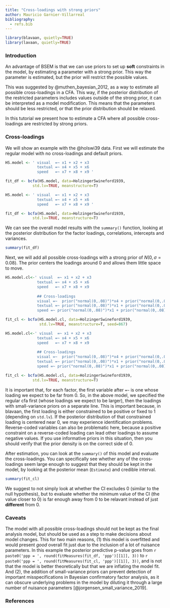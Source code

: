 ```yaml
---
title: "Cross-loadings with strong priors"
author: Mauricio Garnier-Villarreal
bibliography:
  - refs.bib
---
```


```r
library(blavaan, quietly=TRUE)
library(lavaan, quietly=TRUE)
```

### Introduction 

An advantage of BSEM is that we can use priors to set up **soft** constraints in the model, by estimating a parameter with a strong prior. This way the parameter is estimated, but the prior will restrict the possible values. 

This was suggested by @muthen_bayesian_2012, as a way to estimate all possible cross-loadings in a CFA. This way, if the posterior distribution of the restricted parameters includes values outside of the strong prior, it can be interpreted as a model modification. This means that the parameters should be less restricted, or that the prior distribution should be relaxed. 

In this tutorial we present how to estimate a CFA where all possible cross-loadings are restricted by strong priors.

### Cross-loadings

We will show an example with the @holswi39 data. First we will estimate the regular model with no cross-loadings and default priors.

```r
HS.model <- ' visual  =~ x1 + x2 + x3
              textual =~ x4 + x5 + x6
              speed   =~ x7 + x8 + x9 '

fit_df <- bcfa(HS.model, data=HolzingerSwineford1939, 
            std.lv=TRUE, meanstructure=T)
```

```r
HS.model <- ' visual  =~ x1 + x2 + x3
              textual =~ x4 + x5 + x6
              speed   =~ x7 + x8 + x9 '

fit_df <- bcfa(HS.model, data=HolzingerSwineford1939, 
            std.lv=TRUE, meanstructure=T)
```

We can see the overall model results with the ```summary()``` function, looking at the posterior distribution for the factor loadings, correlations, intercepts and variances.  

```r
summary(fit_df)
```

Next, we will add all possible cross-loadings with a strong prior of $N(0, \sigma = 0.08)$. The prior centers the loadings around 0 and allows them little space to move.

```r
HS.model.cl<-' visual  =~ x1 + x2 + x3
              textual =~ x4 + x5 + x6
              speed   =~ x7 + x8 + x9 
    
              ## Cross-loadings
              visual =~  prior("normal(0,.08)")*x4 + prior("normal(0,.08)")*x5 + prior("normal(0,.08)")*x6 + prior("normal(0,.08)")*x7 + prior("normal(0,.08)")*x8 + prior("normal(0,.08)")*x9
              textual =~ prior("normal(0,.08)")*x1 + prior("normal(0,.08)")*x2 + prior("normal(0,.08)")*x3 + prior("normal(0,.08)")*x7 + prior("normal(0,.08)")*x8 + prior("normal(0,.08)")*x9 
              speed =~ prior("normal(0,.08)")*x1 + prior("normal(0,.08)")*x2 + prior("normal(0,.08)")*x3 + prior("normal(0,.08)")*x4 + prior("normal(0,.08)")*x5 + prior("normal(0,.08)")*x6'

fit_cl <- bcfa(HS.model.cl, data=HolzingerSwineford1939, 
               std.lv=TRUE, meanstructure=T, seed=867)
```

```r
HS.model.cl<-' visual  =~ x1 + x2 + x3
              textual =~ x4 + x5 + x6
              speed   =~ x7 + x8 + x9 
    
              ## Cross-loadings
              visual =~  prior("normal(0,.08)")*x4 + prior("normal(0,.08)")*x5 + prior("normal(0,.08)")*x6 + prior("normal(0,.08)")*x7 + prior("normal(0,.08)")*x8 + prior("normal(0,.08)")*x9
              textual =~ prior("normal(0,.08)")*x1 + prior("normal(0,.08)")*x2 + prior("normal(0,.08)")*x3 + prior("normal(0,.08)")*x7 + prior("normal(0,.08)")*x8 + prior("normal(0,.08)")*x9 
              speed =~ prior("normal(0,.08)")*x1 + prior("normal(0,.08)")*x2 + prior("normal(0,.08)")*x3 + prior("normal(0,.08)")*x4 + prior("normal(0,.08)")*x5 + prior("normal(0,.08)")*x6'

fit_cl <- bcfa(HS.model.cl, data=HolzingerSwineford1939, 
            std.lv=TRUE, meanstructure=T)
```

It is important that, for each factor, the first variable after `=~` is one whose loading we expect to be far from 0. So, in the above model, we specified the regular cfa first (whose loadings we expect to be larger), then the loadings with small-variance priors on a separate line. This is important because, in blavaan, the first loading is either constrained to be positive or fixed to 1 (depending on `std.lv`). If the posterior distribution of that constrained loading is centered near 0, we may experience identification problems. Reverse-coded variables can also be problematic here, because a positive constraint on a reverse-coded loading can lead other loadings to assume negative values. If you use informative priors in this situation, then you should verify that the prior density is on the correct side of 0.

After estimation, you can look at the ```summary()``` of this model and evaluate the cross-loadings. You can specifically see whether any of the cross-loadings seem large enough to suggest that they should be kept in the model, by looking at the posterior mean (```Estimate```) and credible interval. 

```r
summary(fit_cl)
```

We suggest to not simply look at whether the CI excludes 0 (similar to the null hypothesis), but to evaluate whether the minimum value of the CI (the value closer to 0) is far enough away from 0 to be relavant instead of just **different** from 0. 

### Caveats

The model with all possible cross-loadings should not be kept as the final analysis model, but should be used as a step to make decisions about model changes. This for two main reasons, (1) this model is overfitted and would present *good* overall fit just due to the inclusion of a lot of nuisance parameters. In this example the posterior predictive p-value goes from `r paste0('ppp = ', round(fitMeasures(fit_df, 'ppp')[[1]], 3))` to `r paste0('ppp = ', round(fitMeasures(fit_cl, 'ppp')[[1]], 3))`, and is not that the model is better theoretically but that we are inflating the model fit. And (2), the addition of small-variance priors can prevent detection of important misspecifications in Bayesian confirmatory factor analysis, as it can obscure underlying problems in the model by diluting it through a large number of nuisance parameters [@jorgensen_small_variance_2019].

### References

